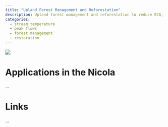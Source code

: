 ```yaml
---
title: "Upland Forest Management and Reforestation"
description: Upland forest management and reforestation to reduce ECA, peak flows and stream temperature.
categories:
  - stream temperature
  - peak flows
  - forest management
  - restoration
---
```


![](images/Picture1.png){fig-align="center"}

# **Applications in the Nicola**

...

# **Links**

...
